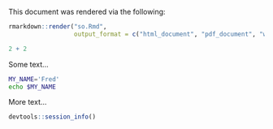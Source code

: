 This document was rendered via the following:

```r
rmarkdown::render("so.Rmd",
                  output_format = c("html_document", "pdf_document", "word_document"))
```


```r
2 + 2
```

Some text...

```bash
MY_NAME='Fred'
echo $MY_NAME
```

More text...

```r
devtools::session_info()
```

